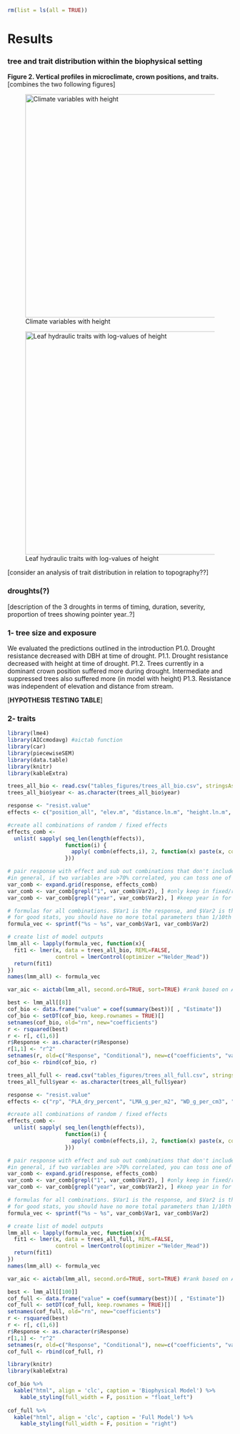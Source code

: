 ```r
rm(list = ls(all = TRUE))
```
# Results

### tree and trait distribution within the biophysical setting

**Figure 2. Vertical profiles in microclimate, crown positions, and traits.**[combines the two following figures]

![Climate variables with height](tables_figures/NEON_vertical_profiles.png){width=500px} 

![Leaf hydraulic traits with log-values of height](tables_figures/traits_vs_traits.png){width=500px}

[consider an analysis of trait distribution in relation to topography??]

### droughts(?)
[description of the 3 droughts in terms of timing, duration, severity, proportion of trees showing pointer year..?]

### 1- tree size and exposure
We evaluated the predictions outlined in the introduction
P1.0. Drought resistance decreased with DBH at time of drought.
P1.1. Drought resistance decreased with height at time of drought.
P1.2. Trees currently in a dominant crown position suffered more during drought. Intermediate and suppressed trees also suffered more (in model with height)
P1.3. Resistance was independent of elevation and distance from stream.

[**HYPOTHESIS TESTING TABLE**]

### 2- traits

``` r
library(lme4)
library(AICcmodavg) #aictab function
library(car)
library(piecewiseSEM)
library(data.table)
library(knitr)
library(kableExtra)

trees_all_bio <- read.csv("tables_figures/trees_all_bio.csv", stringsAsFactors = FALSE)
trees_all_bio$year <- as.character(trees_all_bio$year)

response <- "resist.value"
effects <- c("position_all", "elev.m", "distance.ln.m", "height.ln.m", "year", "(1|sp)")

#create all combinations of random / fixed effects
effects_comb <- 
  unlist( sapply( seq_len(length(effects)), 
                  function(i) {
                    apply( combn(effects,i), 2, function(x) paste(x, collapse = "+"))
                  }))

# pair response with effect and sub out combinations that don't include random effects
#in general, if two variables are >70% correlated, you can toss one of them without significantly affecting the results
var_comb <- expand.grid(response, effects_comb) 
var_comb <- var_comb[grepl("1", var_comb$Var2), ] #only keep in fixed/random combos
var_comb <- var_comb[grepl("year", var_comb$Var2), ] #keep year in for drought sake

# formulas for all combinations. $Var1 is the response, and $Var2 is the effect
# for good stats, you should have no more total parameters than 1/10th the number of observations in your dataset
formula_vec <- sprintf("%s ~ %s", var_comb$Var1, var_comb$Var2)

# create list of model outputs
lmm_all <- lapply(formula_vec, function(x){
  fit1 <- lmer(x, data = trees_all_bio, REML=FALSE, 
               control = lmerControl(optimizer ="Nelder_Mead"))
  return(fit1)
})
names(lmm_all) <- formula_vec

var_aic <- aictab(lmm_all, second.ord=TRUE, sort=TRUE) #rank based on AICc

best <- lmm_all[[8]]
cof_bio <- data.frame("value" = coef(summary(best))[ , "Estimate"])
cof_bio <- setDT(cof_bio, keep.rownames = TRUE)[]
setnames(cof_bio, old="rn", new="coefficients")
r <- rsquared(best)
r <- r[, c(1,6)]
r$Response <- as.character(r$Response)
r[1,1] <- "r^2"
setnames(r, old=c("Response", "Conditional"), new=c("coefficients", "value"))
cof_bio <- rbind(cof_bio, r)
```
``` r
trees_all_full <- read.csv("tables_figures/trees_all_full.csv", stringsAsFactors = FALSE)
trees_all_full$year <- as.character(trees_all_full$year)

response <- "resist.value"
effects <- c("rp", "PLA_dry_percent", "LMA_g_per_m2", "WD_g_per_cm3", "mean_TLP_Mpa", "height.ln.m", "position_all", "year", "(1|sp/tree)")

#create all combinations of random / fixed effects
effects_comb <- 
  unlist( sapply( seq_len(length(effects)), 
                  function(i) {
                    apply( combn(effects,i), 2, function(x) paste(x, collapse = "+"))
                  }))

# pair response with effect and sub out combinations that don't include random effects
#in general, if two variables are >70% correlated, you can toss one of them without significantly affecting the results
var_comb <- expand.grid(response, effects_comb) 
var_comb <- var_comb[grepl("1", var_comb$Var2), ] #only keep in fixed/random combos
var_comb <- var_comb[grepl("year", var_comb$Var2), ] #keep year in for drought sake

# formulas for all combinations. $Var1 is the response, and $Var2 is the effect
# for good stats, you should have no more total parameters than 1/10th the number of observations in your dataset
formula_vec <- sprintf("%s ~ %s", var_comb$Var1, var_comb$Var2)

# create list of model outputs
lmm_all <- lapply(formula_vec, function(x){
  fit1 <- lmer(x, data = trees_all_full, REML=FALSE, 
               control = lmerControl(optimizer ="Nelder_Mead"))
  return(fit1)
})
names(lmm_all) <- formula_vec

var_aic <- aictab(lmm_all, second.ord=TRUE, sort=TRUE) #rank based on AICc

best <- lmm_all[[100]]
cof_full <- data.frame("value" = coef(summary(best))[ , "Estimate"])
cof_full <- setDT(cof_full, keep.rownames = TRUE)[]
setnames(cof_full, old="rn", new="coefficients")
r <- rsquared(best)
r <- r[, c(1,6)]
r$Response <- as.character(r$Response)
r[1,1] <- "r^2"
setnames(r, old=c("Response", "Conditional"), new=c("coefficients", "value"))
cof_full <- rbind(cof_full, r)
```
```r
library(knitr)
library(kableExtra)

cof_bio %>%
  kable("html", align = 'clc', caption = 'Biophysical Model') %>%
    kable_styling(full_width = F, position = "float_left")
 
cof_full %>%
  kable("html", align = 'clc', caption = 'Full Model') %>%
    kable_styling(full_width = F, position = "right")
```



